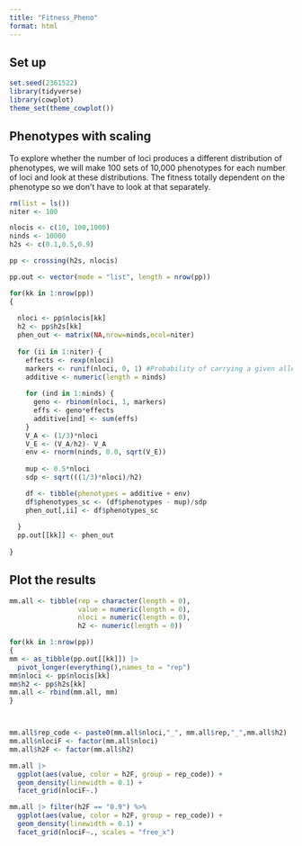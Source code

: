 ```yaml
---
title: "Fitness_Pheno"
format: html
---
```


## Set up

```r
set.seed(2361522)
library(tidyverse)
library(cowplot)
theme_set(theme_cowplot())

```

## Phenotypes with scaling

To explore whether the number of loci produces a different distribution of phenotypes, we will make 100 sets of 10,000 phenotypes for each number of loci and look at these distributions. The fitness totally dependent on the phenotype so we don't have to look at that separately. 


```r
rm(list = ls())
niter <- 100

nlocis <- c(10, 100,1000)
ninds <- 10000
h2s <- c(0.1,0.5,0.9)

pp <- crossing(h2s, nlocis)

pp.out <- vector(mode = "list", length = nrow(pp))

for(kk in 1:nrow(pp))
{
  
  nloci <- pp$nlocis[kk]
  h2 <- pp$h2s[kk]
  phen_out <- matrix(NA,nrow=ninds,ncol=niter)
    
  for (ii in 1:niter) {
    effects <- rexp(nloci)
    markers <- runif(nloci, 0, 1) #Probability of carrying a given allele 
    additive <- numeric(length = ninds)
    
    for (ind in 1:ninds) {
      geno <- rbinom(nloci, 1, markers)
      effs <- geno*effects
      additive[ind] <- sum(effs)
    }
    V_A <- (1/3)*nloci
    V_E <- (V_A/h2)- V_A
    env <- rnorm(ninds, 0.0, sqrt(V_E))
    
    mup <- 0.5*nloci
    sdp <- sqrt(((1/3)*nloci)/h2)

    df <- tibble(phenotypes = additive + env)
    df$phenotypes_sc <- (df$phenotypes - mup)/sdp
    phen_out[,ii] <- df$phenotypes_sc
    
  }
  pp.out[[kk]] <- phen_out
  
}

```



## Plot the results


```r
mm.all <- tibble(rep = character(length = 0),
                 value = numeric(length = 0),
                 nloci = numeric(length = 0),
                 h2 <- numeric(length = 0))

for(kk in 1:nrow(pp))
{
mm <- as_tibble(pp.out[[kk]]) |>
  pivot_longer(everything(),names_to = "rep")
mm$nloci <- pp$nlocis[kk]
mm$h2 <- pp$h2s[kk]
mm.all <- rbind(mm.all, mm)
}



mm.all$rep_code <- paste0(mm.all$nloci,"_", mm.all$rep,"_",mm.all$h2)
mm.all$nlociF <- factor(mm.all$nloci)
mm.all$h2F <- factor(mm.all$h2)

mm.all |>
  ggplot(aes(value, color = h2F, group = rep_code)) +
  geom_density(linewidth = 0.1) + 
  facet_grid(nlociF~.)

```

```r
mm.all |> filter(h2F == "0.9") %>% 
  ggplot(aes(value, color = h2F, group = rep_code)) +
  geom_density(linewidth = 0.1) + 
  facet_grid(nlociF~., scales = "free_x")
```

```r

```

